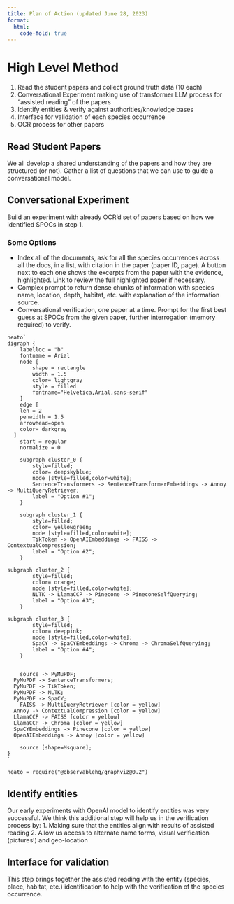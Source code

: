 ```yaml
---
title: Plan of Action (updated June 28, 2023)
format:
  html: 
	code-fold: true
---
```


# High Level Method 

1. Read the student papers and collect ground truth data (10 each)
2. Conversational Experiment making use of transformer LLM process for "assisted reading" of the papers
3. Identify entities & verify against authorities/knowledge bases
4. Interface for validation of each species occurrence
5. OCR process for other papers


## Read Student Papers

We all develop a shared understanding of the papers and how they are structured (or not). Gather a list of questions that we can use to guide a conversational model.

## Conversational Experiment
Build an experiment with already OCR'd set of papers based on how we identified SPOCs in step 1.

### Some Options

- Index all of the documents, ask for all the species occurrences across all the docs, in a list, with citation in the paper (paper ID, page). A button next to each one shows the excerpts from the paper with the evidence, highlighted. Link to review the full highlighted paper if necessary. 
- Complex prompt to return dense chunks of information with species name, location, depth, habitat, etc. with explanation of the information source. 
- Conversational verification, one paper at a time. Prompt for the first best guess at SPOCs from the given paper, further interrogation (memory required) to verify.

```ojs

neato`
digraph {
	labelloc = "b"
	fontname = Arial
	node [
		shape = rectangle
		width = 1.5
		color= lightgray
		style = filled
		fontname="Helvetica,Arial,sans-serif"
	]
	edge [
    len = 2 
    penwidth = 1.5 
    arrowhead=open
    color= darkgray
  ]
	start = regular
	normalize = 0

	subgraph cluster_0 {
		style=filled;
		color= deepskyblue;
		node [style=filled,color=white];
		SentenceTransformers -> SentenceTransformerEmbeddings -> Annoy -> MultiQueryRetriever;
		label = "Option #1";
	}

	subgraph cluster_1 {
		style=filled;
		color= yellowgreen;
		node [style=filled,color=white];
		TikToken -> OpenAIEmbeddings -> FAISS -> ContextualCompression;
		label = "Option #2";
	}

subgraph cluster_2 {
		style=filled;
		color= orange;
		node [style=filled,color=white];
		NLTK -> LlamaCCP -> Pinecone -> PineconeSelfQuerying;
		label = "Option #3";
	}

subgraph cluster_3 {
		style=filled;
		color= deeppink;
		node [style=filled,color=white];
		SpaCY -> SpaCYEmbeddings -> Chroma -> ChromaSelfQuerying;
		label = "Option #4";
	}


	source -> PyMuPDF;
  PyMuPDF -> SentenceTransformers;
  PyMuPDF -> TikToken;
  PyMuPDF -> NLTK;
  PyMuPDF -> SpaCY;
	FAISS -> MultiQueryRetriever [color = yellow]
  Annoy -> ContextualCompression [color = yellow]
  LlamaCCP -> FAISS [color = yellow]
  LlamaCCP -> Chroma [color = yellow] 
  SpaCYEmbeddings -> Pinecone [color = yellow] 
  OpenAIEmbeddings -> Annoy [color = yellow] 

	source [shape=Msquare];
}
`
```

```ojs
neato = require("@observablehq/graphviz@0.2")
```

## Identify entities
Our early experiments with OpenAI model to identify entities was very successful. We think this additional step will help us in the verification process by: 1. Making sure that the entities align with results of assisted reading 2. Allow us access to alternate name forms, visual verification (pictures!) and geo-location

## Interface for validation
This step brings together the assisted reading with the entity (species, place, habitat, etc.) identification to help with the verification of the species occurrence. 

